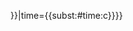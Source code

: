 {{Citation needed{{<includeonly>subst:</includeonly>#switch:{{{1|}}}
|=
|#default={{<includeonly>subst:</includeonly>!}}{{{1}}}
}}|time={{<includeonly>subst:</includeonly>#time:c}}}}<noinclude>
{{AutoTemplateDoc}}
</noinclude>